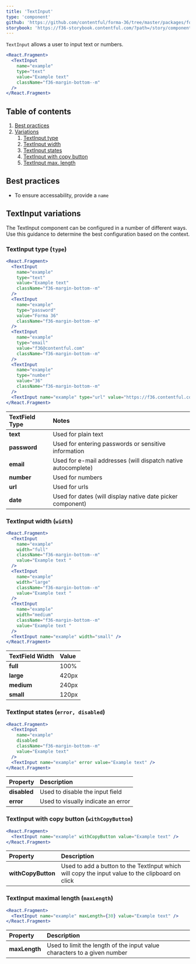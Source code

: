 ```yaml
---
title: 'TextInput'
type: 'component'
github: 'https://github.com/contentful/forma-36/tree/master/packages/forma-36-react-components/src/components/TextInput'
storybook: 'https://f36-storybook.contentful.com/?path=/story/components-textinput--default'
---
```


`TextInput` allows a user to input text or numbers.

```jsx
<React.Fragment>
  <TextInput
    name="example"
    type="text"
    value="Example text"
    className="f36-margin-bottom--m"
  />
</React.Fragment>
```

## Table of contents

1. [Best practices](#best-practices)
2. [Variations](#variations)
   1. [TextInput type](#textinput-type)
   2. [TextInput width](#textinput-width)
   3. [TextInput states](#textinput-states)
   4. [TextInput with copy button](#textinput-width)
   5. [TextInput max. length](#textinput-maxlength)

## Best practices <a name="best-practices" />

- To ensure accessability, provide a `name`

## TextInput variations <a name="variations" />

The TextInput component can be configured in a number of different ways. Use this guidance to determine the best configuration based on the context.

### TextInput type (`type`) <a name="textinput-type" />

```jsx
<React.Fragment>
  <TextInput
    name="example"
    type="text"
    value="Example text"
    className="f36-margin-bottom--m"
  />
  <TextInput
    name="example"
    type="password"
    value="Forma 36"
    className="f36-margin-bottom--m"
  />
  <TextInput
    name="example"
    type="email"
    value="f36@contentful.com"
    className="f36-margin-bottom--m"
  />
  <TextInput
    name="example"
    type="number"
    value="36"
    className="f36-margin-bottom--m"
  />
  <TextInput name="example" type="url" value="https://f36.contentful.com" />
</React.Fragment>
```

| TextField Type | Notes                                                         |
| :------------- | :------------------------------------------------------------ |
| **text**       | Used for plain text                                           |
| **password**   | Used for entering passwords or sensitive information          |
| **email**      | Used for e-mail addresses (will dispatch native autocomplete) |
| **number**     | Used for numbers                                              |
| **url**        | Used for urls                                                 |
| **date**       | Used for dates (will display native date picker component)    |

### TextInput width (`width`) <a name="textinput-width" />

```jsx
<React.Fragment>
  <TextInput
    name="example"
    width="full"
    className="f36-margin-bottom--m"
    value="Example text "
  />
  <TextInput
    name="example"
    width="large"
    className="f36-margin-bottom--m"
    value="Example text "
  />
  <TextInput
    name="example"
    width="medium"
    className="f36-margin-bottom--m"
    value="Example text "
  />
  <TextInput name="example" width="small" />
</React.Fragment>
```

| TextField Width | Value |
| :-------------- | :---- |
| **full**        | 100%  |
| **large**       | 420px |
| **medium**      | 240px |
| **small**       | 120px |

### TextInput states (`error, disabled`) <a name="textinput-states" />

```jsx
<React.Fragment>
  <TextInput
    name="example"
    disabled
    className="f36-margin-bottom--m"
    value="Example text"
  />
  <TextInput name="example" error value="Example text" />
</React.Fragment>
```

| Property     | Description                        |
| :----------- | :--------------------------------- |
| **disabled** | Used to disable the input field    |
| **error**    | Used to visually indicate an error |

### TextInput with copy button (`withCopyButton`) <a name="textinput-copy" />

```jsx
<React.Fragment>
  <TextInput name="example" withCopyButton value="Example text" />
</React.Fragment>
```

| Property           | Description                                                                                     |
| :----------------- | :---------------------------------------------------------------------------------------------- |
| **withCopyButton** | Used to add a button to the TextInput which will copy the input value to the clipboard on click |

### TextInput maximal length (`maxLength`) <a name="textinput-maxlength" />

```jsx
<React.Fragment>
  <TextInput name="example" maxLength={30} value="Example text" />
</React.Fragment>
```

| Property      | Description                                                              |
| :------------ | :----------------------------------------------------------------------- |
| **maxLength** | Used to limit the length of the input value characters to a given number |
